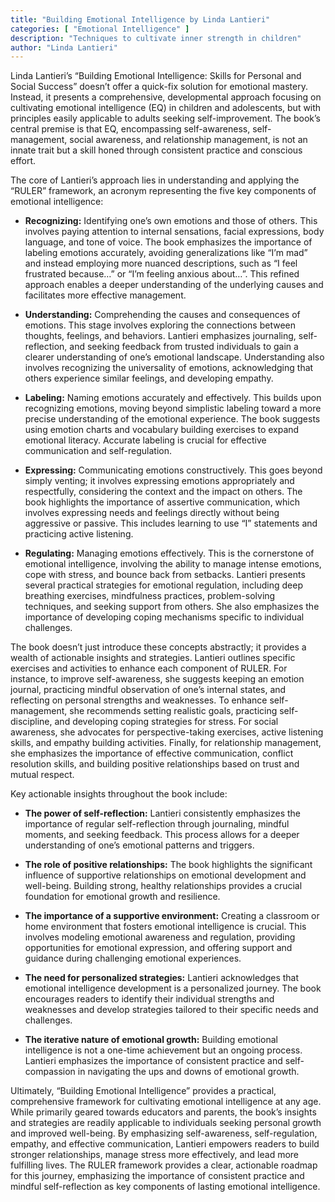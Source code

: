 ```yaml
---
title: "Building Emotional Intelligence by Linda Lantieri"
categories: [ "Emotional Intelligence" ]
description: "Techniques to cultivate inner strength in children"
author: "Linda Lantieri"
---
```

Linda Lantieri's "Building Emotional Intelligence: Skills for Personal and Social Success" doesn't offer a quick-fix solution for emotional mastery. Instead, it presents a comprehensive, developmental approach focusing on cultivating emotional intelligence (EQ) in children and adolescents, but with principles easily applicable to adults seeking self-improvement.  The book’s central premise is that EQ, encompassing self-awareness, self-management, social awareness, and relationship management, is not an innate trait but a skill honed through consistent practice and conscious effort.

The core of Lantieri's approach lies in understanding and applying the "RULER" framework, an acronym representing the five key components of emotional intelligence:

* **Recognizing:** Identifying one's own emotions and those of others.  This involves paying attention to internal sensations, facial expressions, body language, and tone of voice. The book emphasizes the importance of labeling emotions accurately, avoiding generalizations like "I'm mad" and instead employing more nuanced descriptions, such as "I feel frustrated because..." or "I'm feeling anxious about...". This refined approach enables a deeper understanding of the underlying causes and facilitates more effective management.

* **Understanding:** Comprehending the causes and consequences of emotions. This stage involves exploring the connections between thoughts, feelings, and behaviors.  Lantieri emphasizes journaling, self-reflection, and seeking feedback from trusted individuals to gain a clearer understanding of one's emotional landscape.  Understanding also involves recognizing the universality of emotions, acknowledging that others experience similar feelings, and developing empathy.

* **Labeling:** Naming emotions accurately and effectively. This builds upon recognizing emotions, moving beyond simplistic labeling toward a more precise understanding of the emotional experience. The book suggests using emotion charts and vocabulary building exercises to expand emotional literacy.  Accurate labeling is crucial for effective communication and self-regulation.

* **Expressing:** Communicating emotions constructively. This goes beyond simply venting; it involves expressing emotions appropriately and respectfully, considering the context and the impact on others.  The book highlights the importance of assertive communication, which involves expressing needs and feelings directly without being aggressive or passive.  This includes learning to use "I" statements and practicing active listening.

* **Regulating:** Managing emotions effectively. This is the cornerstone of emotional intelligence, involving the ability to manage intense emotions, cope with stress, and bounce back from setbacks.  Lantieri presents several practical strategies for emotional regulation, including deep breathing exercises, mindfulness practices, problem-solving techniques, and seeking support from others.  She also emphasizes the importance of developing coping mechanisms specific to individual challenges.


The book doesn't just introduce these concepts abstractly; it provides a wealth of actionable insights and strategies.  Lantieri outlines specific exercises and activities to enhance each component of RULER. For instance, to improve self-awareness, she suggests keeping an emotion journal, practicing mindful observation of one's internal states, and reflecting on personal strengths and weaknesses. To enhance self-management, she recommends setting realistic goals, practicing self-discipline, and developing coping strategies for stress. For social awareness, she advocates for perspective-taking exercises, active listening skills, and empathy building activities.  Finally, for relationship management, she emphasizes the importance of effective communication, conflict resolution skills, and building positive relationships based on trust and mutual respect.

Key actionable insights throughout the book include:

* **The power of self-reflection:**  Lantieri consistently emphasizes the importance of regular self-reflection through journaling, mindful moments, and seeking feedback.  This process allows for a deeper understanding of one's emotional patterns and triggers.

* **The role of positive relationships:**  The book highlights the significant influence of supportive relationships on emotional development and well-being.  Building strong, healthy relationships provides a crucial foundation for emotional growth and resilience.

* **The importance of a supportive environment:**  Creating a classroom or home environment that fosters emotional intelligence is crucial. This involves modeling emotional awareness and regulation, providing opportunities for emotional expression, and offering support and guidance during challenging emotional experiences.

* **The need for personalized strategies:**  Lantieri acknowledges that emotional intelligence development is a personalized journey.  The book encourages readers to identify their individual strengths and weaknesses and develop strategies tailored to their specific needs and challenges.

* **The iterative nature of emotional growth:**  Building emotional intelligence is not a one-time achievement but an ongoing process.  Lantieri emphasizes the importance of consistent practice and self-compassion in navigating the ups and downs of emotional growth.


Ultimately, "Building Emotional Intelligence" provides a practical, comprehensive framework for cultivating emotional intelligence at any age. While primarily geared towards educators and parents, the book's insights and strategies are readily applicable to individuals seeking personal growth and improved well-being.  By emphasizing self-awareness, self-regulation, empathy, and effective communication, Lantieri empowers readers to build stronger relationships, manage stress more effectively, and lead more fulfilling lives. The RULER framework provides a clear, actionable roadmap for this journey, emphasizing the importance of consistent practice and mindful self-reflection as key components of lasting emotional intelligence.

